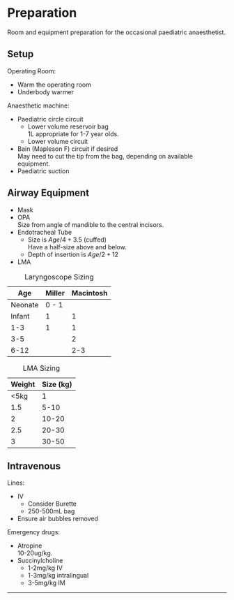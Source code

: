 # Preparation

:::info
Room and equipment preparation for the occasional paediatric anaesthetist.
:::

## Setup

Operating Room:

* Warm the operating room
* Underbody warmer

Anaesthetic machine:

* Paediatric circle circuit
	* Lower volume reservoir bag\
	1L appropriate for 1-7 year olds.
	* Lower volume circuit
* Bain (Mapleson F) circuit if desired\
May need to cut the tip from the bag, depending on available equipment.
* Paediatric suction

## Airway Equipment

* Mask
* OPA\
Size from angle of mandible to the central incisors.
* Endotracheal Tube\
	* Size is $Age/4 + 3.5$ (cuffed)\
	Have a half-size above and below.
	* Depth of insertion is $Age/2 + 12$
* LMA

:::column-margin
| Age       | Miller   | Macintosh   |
| --------- | -------- | ----------- |
| Neonate   | 0 - 1    |             |
| Infant    | 1        | 1           |
| 1-3       | 1        | 1           |
| 3-5       |          | 2           |
| 6-12      |          | 2-3         |

: Laryngoscope Sizing

| Weight    | Size (kg) |
| --------- | --------  |
| <5kg      | 1         |
| 1.5       | 5-10      |
| 2         | 10-20     |
| 2.5       | 20-30     |
| 3         | 30-50     |

: LMA Sizing
:::

## Intravenous

Lines:

* IV
	* Consider Burette
	* 250-500mL bag
* Ensure air bubbles removed


Emergency drugs:

* Atropine\
10-20ug/kg.
* Succinylcholine
	* 1-2mg/kg IV
	* 1-3mg/kg intralingual
	* 3-5mg/kg IM


---